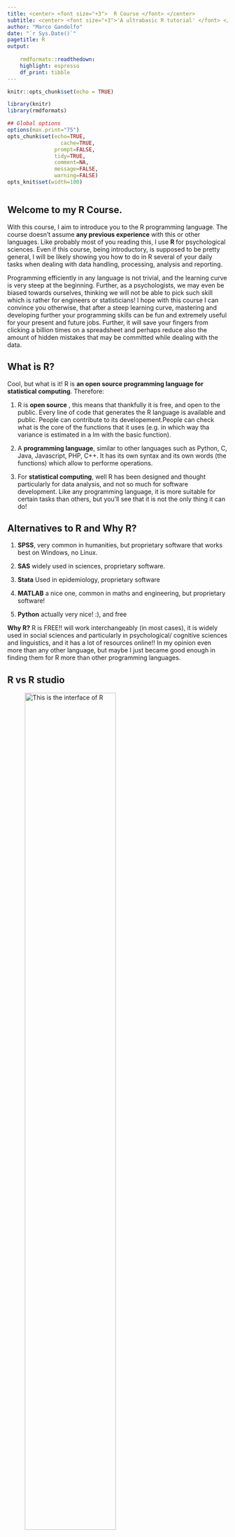 ```yaml
---
title: <center> <font size="+3">  R Course </font> </center>
subtitle: <center> <font size="+3">'A ultrabasic R tutorial' </font> </center>
author: "Marco Gandolfo"
date: "`r Sys.Date()`"
pagetitle: R
output:
    
    rmdformats::readthedown:
    highlight: espresso
    df_print: tibble
---
```




```r
knitr::opts_chunk$set(echo = TRUE)

library(knitr)
library(rmdformats)

## Global options
options(max.print="75")
opts_chunk$set(echo=TRUE,
	             cache=TRUE,
               prompt=FALSE,
               tidy=TRUE,
               comment=NA,
               message=FALSE,
               warning=FALSE)
opts_knit$set(width=100)



```


## Welcome to my **R Course**. 

With this course, I aim to introduce you to the R programming language. The course doesn't assume __any previous experience__ with this or other languages. 
Like probably most of you reading this, I use <b> R </b> for psychological sciences. Even if this course, being introductory, is supposed to be pretty general, I will be likely showing you how to do in R several of your daily tasks when dealing with data handling, processing, analysis and reporting.

Programming efficiently in any language is not trivial, and the learning curve is very steep at the beginning. Further, as a psychologists, we may even be biased towards ourselves, thinking we will not be able to pick such skill which is rather for engineers or statisticians!  I hope with this course I can convince you otherwise, that after a steep learning curve, mastering and developing further your programming skills can be fun and extremely useful for your present and future jobs. Further, it will save your fingers from clicking a billion times on a spreadsheet and perhaps reduce also the amount of hidden mistakes that may be committed while dealing with the data.

## What is R?

Cool, but what is it! R is __an open source programming language for statistical computing__. Therefore:

1. R is __open source__ , this means that thankfully it is free, and open to the public. Every line of code that generates the R language is available and public. People can contribute to its developement.People can check what is the core of the functions that it uses (e.g. in which way tha variance is estimated in a lm with the basic function).

2. A __programming language__, similar to other languages such as Python, C, Java, Javascript, PHP, C++. It has its own syntax and its own words (the functions) which allow to performe operations.

3. For __statistical computing__,  well R has been designed and thought particularly for data analysis, and not so much for software development. Like any programming language, it is more suitable for certain tasks than others, but you'll see that it is not the only thing it can do!

## Alternatives to R and Why R?

1. __SPSS__, very common in humanities, but proprietary software that works best on Windows, no Linux.

2. __SAS__ widely used in sciences, proprietary software.

3. __Stata__ Used in epidemiology, proprietary software

4. __MATLAB__ a nice one, common in maths and engineering, but proprietary software!

5. __Python__ actually very nice! :), and free

__Why R?__ R is FREE!! will work interchangeably (in most cases), it is widely used in social sciences and particularly in psychological/ cognitive sciences and linguistics, and it has a lot of resources online!! In my opinion even more than any other language, but maybe I just became good enough in finding them for R more than other programming languages.

## R vs R studio



![This is the interface of R](C:/Users/uomom/Documents/rcourse/images/RGui.png){width=70%}



![This is the interface of Rstudio](C:/Users/uomom/Documents/rcourse/images/Rstudio_window.png){width=80%}


You can already see that the <b> R </b> interface there looks like a terminal, the command line of an operating system that responds to R code. It works fine, and potentially you could write an R script in your text editor and run it through that terminal. 
While this may work fine, it is not very handy to keep track of your objects or variables that you have created in a particular session, to see in which path you are and to have an overview of your dataframes.

<b> R Studio </b> is a good solution to this!! R studio is an <i> IDE, integrated development environment </i>. It is like a wrapper on R, which makes a lot of tasks easier for you. For example, through R studio you have an integrated text editor, a workspace with all your variables and models that you have defined. Importantly, you can save your workspace and get back to it later, so that you will not need to re-run commands. If you do modelling this can be really important to save you some time since the machine takes long to run them. Further, through R studio for example I created this tutorial!!!
Therefore it allows you to easily interface your R project with Github, to generate html pages and push them online.

Note that there are other _IDE_ for R, R studio is not the only one, but perhaps is the most used. Today we will use that one, but remember that you could always look around for [alternatives](https://www.dunebook.com/best-r-programming-ide/)!!

## R Studio interface


![Image From RLadies NewCastle group](C:/Users/uomom/Documents/rcourse/images/Rstudio.jpg){width=100%}

I like to think about the R studio interface with this nice example from RLadies newcastle group. The interface is like cooking! It is divided in 4 main quadrants: 

1. On the top left we have the __text editor__ our recipe for the perfect pizza dough.

2. On the top right there is our __Variable environment__, where like a kitchen counter you put all your ingredients ready in a little bowl to dress your turbo pizza.

3. On the bottom right we have several windows - it is where several things like plots, or this page can be previewed ( __the viewer__ ), where __help__ pages are displayed, where the __files__ in your path can be seen. Finally, it allows to look at which __packages__(extra kitchen tools) are ready to use for you! Just imagine it like your beautiful cupboard plenty of ingredients.

4. Last but not least, at the bottom left, finally we find the __OVEN!!__ where the cooking really happens, where every step of your recipe (your code) gets executed.

## Installing R and R studio

Right, Installing R is quite trivial, it is quite rare that you will encounter some problems. For today, if you do not have R and R studio installed installed we can easily run our nice R commands through [RStudio.cloud](www.rstudio.cloud). It looks slightly different from a local RStudio session,but the overall R user experience is virtually identical. For what we need in this course, we are fine with their free service, which only requires a little work to register and set up. However, for more computationally intense analyses and for daily usage you'll need to install R in your computer.

You can Download __R__ from [here](https://cran.r-project.org/) for OSx, Windows or Linux.

You can Download __R Studio__ from [here](https://www.rstudio.com/products/rstudio/download/)

For personal use in your computer you can just download R studio Desktop, which is Free and Open Source.



## R Console (the oven)

Let's start to familiarise with the console! Most simply R can be used as a handy __calculator__. 
When we type in the console an addition e.g. (50+50) the R console will do the work for you and return the result when you press enter:

```r

50+50

```

You can see the output [1] 100. There it is our result returned in the console!

Obviously you can ask R to handle multiple matematical operations like:

```r

50*(54-13)/42-3^2

```


R uses the same __order of operations__ that you learnt at school. That is, first calculates what is inside brackets, then the exponents `^`, then division or multiplication, then addition and subtraction.

At this point you may think that this is not so useful, since you could use your nice calculator, your phone or even the calculator embedded in your OS.

## Calling a function

Of course, operations can get quite complex and most of the times, especially when dealing with a large number of data or with more complex constructs we cannot type in all the values and operations. That is why R allows to write (but this comes later) and call functions.

For example, we can calculate the square root calling the `sqrt` function:

```r
sqrt(9)

```

Or even better, we can calculate very easily the sum of a series of numbers instead of typing plus every time

```r
sum(1,2,3,4)

```

We can also combine different functions together for example calculating the absolute value of a sum:

```r

abs(sum(1,2,-5,-10))
```

What is inside a functions is normally the value you want to perform the calculation for (the X), but also several other __arguments__. Such arguments are useful to enhance or to further characterise the operation you are going to perform.
Let's consider `seq()` as an example:

```r
seq(from = 10, to = 20)
```

The function `seq()` gives you a sequence of numbers and requires two arguments, _from_ and _to_ separated by a comma. These are the number from which the sequence starts and finishes, clearly. However, if you specify you can also add the argument _by_ which has to be a number, and indicates the increment of the sequence.

```r
seq(from = 10, to = 20, by = 2)

```
You can see that this returned a sequence from 10 to 20 but this time increasing by 2!!

## Ask R for help

But how can we know what a function does and what are the arguments of a function?

Just use the `?` question mark!!
Specifically, use the question mark typing it close to the function name

```r
?seq

```

![it will look like this and appear in your viewer!](C:/Users/uomom/Documents/rcourse/images/examplehelp.jpg){width=100%}
You can see below there are all the various arguments you can add!

## Ok thanks, now I have a fancy calculator

At this stage you may think that I have been only showing you a fancy calculator, pretty hard at this stage to see it applied to real-world research data of behavioural experiments in psychology!
But let's try to hold on the attention a bit more for these boring (but fundamental) basics..

## Variables

What makes a programming language better than a mere calculator is to be able to store information/data inside __variables__ ! Not only in a variable we can store a single piece of information but also several information together.
Imagine yesterday you went out to a pizza all you can eat and that you want to remember how many slices you ate. We can store this value into a variable called `nslices` using the __assignment operator__ `<-`. This is a leftward pointing arrow in R. So it will look like this:

```r
nslices <- 20

```

Looks like you had a lot of pizza that night!
The cool thing, is that once you assign the no. 20 to `nslices` then anytime you recall that name in the console R will remember the value it has been assigned to that: 

```r
nslices
```

So if you type nslices and press enter the console will return 20.
Even more interestingly, now you can use that nslices and multiply it by any other number or any other variable that stores a number.
Imagine you were 8 people and you had 20 slices of pizza each, how many slices? :)

```r
nslices*8
```

but also:

```r
npeople <- 8

nslices*npeople
```

Remember that the data you have assigned to a variable are not necessarily fixed, these can always be updated by re-assigning a new value to them, so be careful when overwriting your variables! (some programming languages like Javascript do have distinct ways to define variables that can be overwritten and variables that cannot!)

## What types of values you can store in a variable?

Not only numerical values can be stored into a variable, but R recognises and handles other types of values! This will be very important because different types of values cannot be mixed when applying some functions or when working within vectors (arrays of values) (will get to that later).

These type of values are:
1. __numeric__ values: e.g. 2.1, 3.2, 4.3, 4.0
1. __integer__ values: e.g. 1L, 2L, 29L (same as numeric, but with no decimals)
1. __character__ values: "pizza", "rossa", "buona". These are always among quotes.
1. __logical__ values: TRUE, FALSE

## Logical operators

I think for now a special mention is needed for logical values and their operators, what are they?
There are two only possible logical values: TRUE or FALSE. This is a strongly categorical distinction. With machines there is no gray (well I wanted to be a bit dramatic here) but it is pretty much the case that everything can only be either `TRUE` or `FALSE`.

Logical operators are useful in R to assess whether something is `TRUE` or `FALSE`.
For example:

```r

3 == 5 

```
Yes, 3 is not equal to 5 and therefore R returns `FALSE`

Yes, we use double equals to not confuse R that we mean a normal, mathematical equal but rather a "logical" equal.

__Other logical operators__

1. `==` equal to (already know this, sorry)
1. `!=` __NOT__ equal to
1. `<` less than or `<=` less or equal to
1. `>` more than or `>=` more or equal to
1. `|` __OR__, if one or the other conditions are met (it is enough to be only one to be true!)
1. `&` __AND__, if and only if BOTH conditions are met (both have to be true to apply)

Let's do a short example with `&` and `|`:

```r

4 > 2 & 4 > 1

4 > 5 & 4 > 1

```
```r

4 > 2 | 4 > 1

4 > 5 | 4 > 1


```

Little question, what happened here? why in one case one true and one false and in the other both are TRUE?

## Little homework

1. Try to do this with characters value, 
1. Check if characters differ between capital letters and small letters.

## Vectors

Before, when I was showing you the variables we only used them to store one single number. However, we can actually store multiple values into a variable. What is the advantage of doing that? Well you will see that there are many. One obvious advantage is that you can treat it like a single number, so if you apply a command to a variable storing a vector R will run that command to each element of that vector!!

Vectors in R are indicated with `c()` which stands for combine.

For example:

```r

eleventab <- c(11, 22, 33, 44)


```

Now we can do operations to this vector, pay attention to the result!

```r

eleventab + 11

```


You can see that R added 11 to each element of the vector.

Vectors can also store characters and logicals, all types of values!

1. Try yourself to make a character vector storing your favourite 3 types of pizzas!

## Indexing

Now we start talking a very important feature of programming languages, which is known as __indexing__!

With indexing you can access any item contained in a vector depending on its position.

In __R__ this is done using the square brackets.
Let's call the second element of our `eleventab` vector:

```r

eleventab[2]

```

But you can also call the first 3 elements in two ways, as follows:

```r

eleventab[1:3]

#or

eleventab[c(1,2,3)]


```

You can also call easily all the elements minus one of your choice:

```r

eleventab[-3]

```

With the assigment operator and indexing you can even edit a single element of a vector

```r

eleventab[4] <- 55


```

- Try to create vectors with characters; Also the pizzatypes vector above is fine!
- Try to use the function `length` to find out how many pizzas you have listed in your vector
- Retrieve the third Pizza of your vector using indexing
- Make a new variable called favourite pizza where you only store the first pizza of your pizzatypes vector

I swear we are almost done with the turbo basics, to then go to work more directly with data. (Note that the turbo basics will be useful to learn any programming language, of course the syntax will be different in other languages, but what matters is to learn the logic. With the logic on hand then learning is only a matter of googling stuff!)

## Looping

Loops allow to apply an operation to multiple items, they allow to iterate operations as many times as we desire, with the `for` loops and/or as long as a given condition is met `while`. Looping is at the core of any programming language, because they to automate repetitive tasks, making your life a little easier!

In R there are ways to avoid them using functions made to iterate operations without necessarily using as much text (such as `lapply` or `map`) but I think is always important to show some examples, because if you will use R a lot or any programming language, perhaps looping is the first, most intuitive thing you'd do, even if quite verbose and not always computationally efficient.

Let's start with the __while__ loop. This type of loop keeps going until a condition is held true.

```r
x <- 0

while(x < 100){
  x <- x + 10
  print(x)
}

```

Nice! now this little tiny program is adding 10 every time until it reaches 100.

__For loops__ work very similarly, though this time they operate for a fixed predetermined number of iterations. To fully understand for loops you must have understood how indexing works!!

For example you could add 10 to x for 10 times and store the value in a variable called y.

```r

y <- c() ## empty vector to be filled during the for loop

for(x in seq_along(1:10)) {

  y[x] <- x + 10
  
   print(paste0("x is equal to ", x))
   
   }


```
Try to type in y in the console. What values are displayed? Why?
Would values be stored in a vector if we did not use the indexing?

You can use for loops with words too!! and can be useful :)
Let's say you want to know how many letters certain pizzas have before designing the pizza menu of your future pizzeria. Also you will store those values in a numeric vector called `numletters`.

To do so we need a little counter, because here we are looping through a character vector. Here, I inserted a small little counter that starts from 0 and increases by 1 every time we pass through the loop!
It is a rough method, but it works! and it is simple to understand.

```r
pizzas <- c("Margherita", "Boscaiola", "Capricciosa", "QuattroFormaggi")
numletters <- c()
counter <- 0

for(pizza in pizzas){
  counter <- counter + 1
  numletter <- nchar(pizza) # not pizzas!!
  print(paste0(pizza, " is ", numletter, " letters long"))
  numletters[counter] <- numletter
}

```

## If statements

If statements are conditional statements, in that they allow to execute an operation if and only if a given condition is met. Such conditions obviously need logical operators to be evaluated.

```r

if(pizza != "Margherita") {
  print("This is not Margherita")
} else {
  print("This is Margherita")
}


```
Why the pizza is not a Margherita? Think about the loop above!

## Data Structures

Ok! So far, the most complex data structure we examined was the vector. You can imagine a vector like a column or a row of a matrix, a __unidimensional array__ of numbers. Of course, the good R can deal with more complex data structures.One of the most used for statistical analyses is the `data.frame`.

Dataframes are like matrices with column labels. These are usually the format you read data in R and they are __bidimensional arrays__.

They have two dimensions, those are __rows__ and __columns__.

We start looking at an example dataframe already within R, mtcars.
Let's have a look:

```r

head(mtcars)


```
Note that I used the function head to call the dataframe. This sunction shows the top elements of the matrix. There are many useful functions that apply to dataframes, other examples are:

1. `tail(df)` To see the last elements
1. `str(df)` To have an overview of the structure of the dataframe
1. `data.frame(x = c(100,29,39), y = c(23,45,32))` To create a dataframe.

## Indexing a dataframe.

Like you do with vectors you can index dataframes. You can retrieve a whole column, or a whole line, or a specific element of the matrix indexing with rows and columns. This is done calling a dataframe and inserting two numbers interrupted by a comma in the square brackets. These two numbers indicate the two dimensions, specifically the first dimension is the row and the second is the column. 

```r

mtcars[1,] # this will take the first row.

mtcars[,1] # this will take the first column 

mtcars[1,1] # this will take the cell of the first column in the first row

mtcars[1:10,] # this will take the first 10 rows.

```

## Use the Dollar! ($)

The dollar operator in R can be used to select a variable column of a dataframe, calling it by name. Obviously you could do that also with indexing, but this is handy if for example you remember the name of the variables, e.g. in a psychology experiment could be simply `rt` the beloved reaction times.

```r

mtcars$cyl

```

I just retrieved the column cyl from mtcars. Note that R returns this as a vector of numbers, without its original label. You can then assign this to a variable or use that into the square brackets to filter the data manually (I will only quickly show you this because we will then use a function for filtering data, but it is still useful to understand the logic and how useful this operator can be).

```r

mtcars[mtcars$cyl == 6,]

```

I am telling R to take all the rows of mtcars that have mtcars$cyl equal to 6.!


## A bit of exercises:

1. With `head()` and `tail()` display the first and last 20 elements of mtcars (hint use the `?` to look into the functions).
1. Create a data.frame called menu with two variables: Pizza (invent 3 or 4 pizza names); and price. (be cheap, pizza is not a luxurious product, it is for all!)
1. Try the `str()` function on mtcars, how many lines and columns it has?
1. take the first column of mtcars and store it into a variable, call it as you want!
1. Take the cell corresponding to the third row and 4 column
1. Take every column but the last one. 
1. Try to do the very same thing but this time using the function `ncol()` within the square brackets.
1. Take all ther rows of mtcars that have `disp` less than 200.
1. Take the variable `carb` from mtcars and store it into a variable called carbonium.

## Lists

Lists are higher level structures, a list can contain several different other data structures inside it, it can contain multiple dataframes, multiple vectors, logicals and matrices (data.frames without labels), they can even contain other lists! So they are the most complex datastructure in R!

Now I create one list that contains :
1. A vector
1. A matrix
1. A list
1. The mtcars dataframe.

Then I assign a name to each of these 4 elements using the function `names()`.




```r

#Author DataFlair
data_list <- list(c("Jan","Feb","Mar"), matrix(c(1,2,3,4,-1,9), nrow = 2),list("Red",12.3), mtcars)
names(data_list) <- c("Monat", "Matrix", "Misc", "mtcars")
print(data_list)

```

To access elements of a list the notation is a bit different, particularly we can use the double squared brackets and the dollar! let's see:

```r

data_list[4] # will return mtcars as a element of a list

class(data_list[4]) # indeed is still a list!

data_list[[4]] # will return mtcars with its class without name, as a data.frame

class(data_list[[4]])

data_list[[4]]$mpg ## with the dollar you can access a particular variable within an element of a list! not bad! we went inside like a matrioska.

```

## Next steps - apply this knowledge to psychological experiments
Follow this link: [Rforpsychologists](https://marco2gandolfo.github.io/rforpsychologists/My_First_R_Stuff_Tutorial.html)



